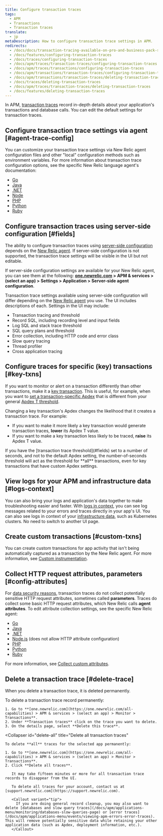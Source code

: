 ```yaml
---
title: Configure transaction traces
tags:
  - APM
  - Transactions
  - Transaction traces
translate:
  - jp
metaDescription: How to configure transaction trace settings in APM.
redirects:
  - /docs/docs/transaction-tracing-available-on-pro-and-business-pack-subscriptions
  - /docs/features/configuring-transaction-traces
  - /docs/traces/configuring-transaction-traces
  - /docs/apm/traces/transaction-traces/configuring-transaction-traces
  - /docs/apm/traces/transactions/configuring-transaction-traces
  - /docs/apm/transactions/transaction-traces/configuring-transaction-traces
  - /docs/apm/transactions/transaction-traces/deleting-transaction-traces
  - /docs/traces/deleting-transaction-traces
  - /docs/apm/traces/transaction-traces/deleting-transaction-traces
  - /docs/features/deleting-transaction-traces
---
```


In APM, [transaction traces](/docs/apm/transactions/transaction-traces/transaction-traces) record in-depth details about your application's transactions and database calls. You can edit the default settings for transaction traces.

## Configure transaction trace settings via agent [#agent-trace-config]

You can customize your transaction trace settings via New Relic agent configuration files and other "local" configuration methods such as environment variables. For more information about transaction trace configuration options, see the specific New Relic language agent's documentation:

* [Go](/docs/agents/go-agent/instrumentation/go-agent-configuration#transaction-tracer)
* [Java](/docs/agents/java-agent/configuration/java-agent-configuration-config-file#h2-transaction-tracer)
* [.NET](/docs/agents/net-agent/installation-configuration/net-agent-configuration#transaction_tracer)
* [Node](/docs/agents/nodejs-agent/installation-configuration/nodejs-agent-configuration#tx_tracer_config)
* [PHP](/docs/agents/php-agent/configuration/php-agent-configuration#inivar-tt-settings)
* [Python](/docs/agents/python-agent/installation-configuration/python-agent-configuration#txn-tracer-settings)
* [Ruby](/docs/agents/ruby-agent/installation-configuration/ruby-agent-configuration#transaction_tracer)

## Configure transaction traces using server-side configuration [#fields]

The ability to configure transaction traces using [server-side configuration](/docs/agents/manage-apm-agents/configuration/server-side-agent-configuration) depends on the [New Relic agent](#agent-trace-config). If server-side configuration is not supported, the transaction trace settings will be visible in the UI but not editable.

If server-side configuration settings are available for your New Relic agent, you can see them at the following: **[one.newrelic.com](https://one.newrelic.com/all-capabilities) > APM & services > (select an app) > Settings > Application > Server-side agent configuration**.

Transaction trace settings available using server-side configuration will differ depending on the [New Relic agent](#agent-trace-config) you use. The UI includes descriptions of each. Settings in the UI may include:

* Transaction tracing and threshold
* Record SQL, including recording level and input fields
* Log SQL and stack trace threshold
* SQL query plans and threshold
* Error collection, including HTTP code and error class
* Slow query tracing
* Thread profiler
* Cross application tracing

## Configure traces for specific (key) transactions [#key-txns]

If you want to monitor or alert on a transaction differently than other transactions, make it a [key transaction](/docs/apm/transactions/key-transactions/key-transactions-tracking-important-transactions-or-events). This is useful, for example, when you want to [set a transaction-specific Apdex](/docs/apm/new-relic-apm/apdex/change-your-apdex-settings#key-transaction) that is different from your general [Apdex T threshold](/docs/apm/new-relic-apm/apdex/apdex-measuring-user-satisfaction#what-is).

Changing a key transaction's Apdex changes the likelihood that it creates a transaction trace. For example:

* If you want to make it more likely a key transaction would generate transaction traces, **lower** its Apdex T value.
* If you want to make a key transaction less likely to be traced, **raise** its Apdex T value.

<Callout variant="important">
  If you have the [transaction trace threshold](#fields) set to a number of seconds, and not to the default Apdex setting, the number-of-seconds threshold will act as the threshold for **all** transactions, even for key transactions that have custom Apdex settings.
</Callout>

## View logs for your APM and infrastructure data [#logs-context]

You can also bring your logs and application's data together to make troubleshooting easier and faster. With [logs in context](/docs/logs/logs-context/configure-logs-context-apm-agents/), you can see log messages related to your errors and traces directly in your app's UI. You can also see logs in context of your [infrastructure data](/docs/logs/forward-logs/forward-your-logs-using-infrastructure-agent/), such as Kubernetes clusters. No need to switch to another UI page.

## Create custom transactions [#custom-txns]

You can create custom transactions for app activity that isn't being automatically captured as a transaction by the New Relic agent. For more information, see [Custom instrumentation](/docs/apm/agents/manage-apm-agents/agent-data/custom-instrumentation/).

## Collect HTTP request attributes, parameters [#config-attributes]

For [data security reasons](/docs/apm/transactions/transaction-traces/security-options-transaction-traces), transaction traces do not collect potentially sensitive HTTP request attributes, sometimes called **parameters**. Traces do collect some basic HTTP request attributes, which New Relic calls **agent attributes**. To edit attribute collection settings, see the specific New Relic agent:

* [Go](/docs/agents/go-agent/instrumentation/go-agent-attributes)
* [Java](/docs/agents/java-agent/attributes/java-agent-attributes)
* [.NET](/docs/agents/net-agent/attributes/net-agent-attributes)
* [Node.js](/docs/agents/nodejs-agent/installation-configuration/nodejs-agent-configuration#params) (does not allow HTTP attribute configuration)
* [PHP](/docs/agents/php-agent/attributes/php-agent-attributes)
* [Python](/docs/agents/python-agent/attributes/python-agent-attributes)
* [Ruby](/docs/agents/ruby-agent/attributes/ruby-agent-attributes)

For more information, see [Collect custom attributes](/docs/agents/manage-apm-agents/agent-data/collect-custom-attributes).

## Delete a transaction trace [#delete-trace]

When you delete a transaction trace, it is deleted permanently.

<CollapserGroup>
  <Collapser
    id="delete-trace"
    title="Delete a single transaction trace"
  >
    To delete a transaction trace record permanently:

    1. Go to **[one.newrelic.com](https://one.newrelic.com/all-capabilities) > APM & services > (select an app) > Monitor > Transactions**.
    2. Under **Transaction traces** click on the trace you want to delete.
    3. On the details page, select **Delete this trace**.
  </Collapser>

  <Collapser
    id="delete-all"
    title="Delete all transaction traces"
  >
    To delete **all** traces for the selected app permanently:

    1. Go to **[one.newrelic.com](https://one.newrelic.com/all-capabilities) > APM & services > (select an app) > Monitor > Transactions**.
    2. Click **Delete all traces**.

       It may take fifteen minutes or more for all transaction trace records to disappear from the UI.

       To delete all traces for your account, contact us at [support.newrelic.com](https://support.newrelic.com).

       <Callout variant="tip">
         If you are doing general record cleanup, you may also want to delete [databases and slow query traces](/docs/apm/applications-menu/monitoring/databases-slow-queries-page) or [error traces](/docs/apm/applications-menu/events/viewing-apm-errors-error-traces). This will remove potentially sensitive data while retaining your other application data (such as Apdex, deployment information, etc.).
       </Callout>
  </Collapser>
</CollapserGroup>

